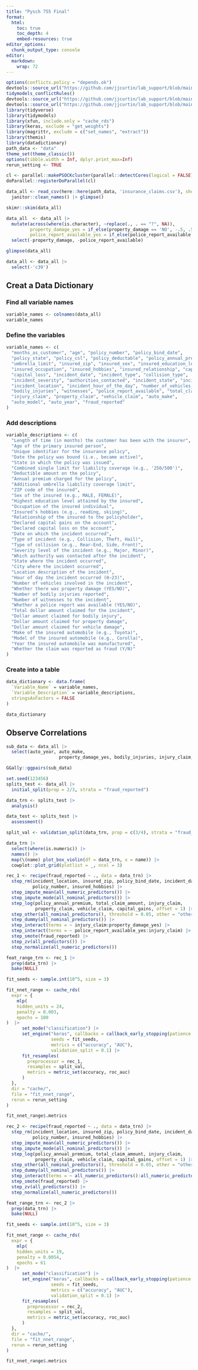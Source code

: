 ```yaml
---
title: "Pysch 755 Final"
format: 
  html:
    toc: true 
    toc_depth: 4
    embed-resources: true
editor_options: 
  chunk_output_type: console
editor: 
  markdown: 
    wrap: 72
---
```


```r
options(conflicts.policy = "depends.ok")
devtools::source_url("https://github.com/jjcurtin/lab_support/blob/main/fun_ml.R?raw=true")
tidymodels_conflictRules()
devtools::source_url("https://github.com/jjcurtin/lab_support/blob/main/fun_plots.R?raw=true")
devtools::source_url("https://github.com/jjcurtin/lab_support/blob/main/fun_eda.R?raw=true")
library(tidyverse) 
library(tidymodels)
library(xfun, include.only = "cache_rds")
library(keras, exclude = "get_weights")
library(magrittr, exclude = c("set_names", "extract"))
library(themis)
library(datadictionary)
path_data <- "data"
theme_set(theme_classic())
options(tibble.width = Inf, dplyr.print_max=Inf)
rerun_setting <- TRUE

cl <- parallel::makePSOCKcluster(parallel::detectCores(logical = FALSE))
doParallel::registerDoParallel(cl)
```

```r
data_all <- read_csv(here::here(path_data, 'insurance_claims.csv'), show_col_types = FALSE) |> 
  janitor::clean_names() |> glimpse()
```

```r
skimr::skim(data_all)
```

```r
data_all  <- data_all |>
  mutate(across(where(is.character), ~replace(., . == "?", NA)),
         property_damage_yes = if_else(property_damage == 'NO', -.5, .5),
         police_report_available_yes = if_else(police_report_available == 'NO', -.5, .5)) |> 
  select(-property_damage, -police_report_available)

glimpse(data_all)
```


```r
data_all <- data_all |> 
  select(-'c39')
```


## Creat a Data Dictionary
### Find all variable names
```r
variable_names <- colnames(data_all)
variable_names
```

### Define the variables
```r
variable_names <- c(
  "months_as_customer", "age", "policy_number", "policy_bind_date",
  "policy_state", "policy_csl", "policy_deductable", "policy_annual_premium",
  "umbrella_limit", "insured_zip", "insured_sex", "insured_education_level",
  "insured_occupation", "insured_hobbies", "insured_relationship", "capital_gains",
  "capital_loss", "incident_date", "incident_type", "collision_type",
  "incident_severity", "authorities_contacted", "incident_state", "incident_city",
  "incident_location", "incident_hour_of_the_day", "number_of_vehicles_involved", "property_damage",
  "bodily_injuries", "witnesses", "police_report_available", "total_claim_amount",
  "injury_claim", "property_claim", "vehicle_claim", "auto_make",
  "auto_model", "auto_year", "fraud_reported"
)
```

### Add descriptions
```r
variable_descriptions <- c(
  "Length of time (in months) the customer has been with the insurer",
  "Age of the primary insured person",
  "Unique identifier for the insurance policy",
  "Date the policy was bound (i.e., became active)",
  "State in which the policy was issued",
  "Combined single limit for liability coverage (e.g., '250/500')",
  "Deductible amount on the policy",
  "Annual premium charged for the policy",
  "Additional umbrella liability coverage limit",
  "ZIP code of the insured",
  "Sex of the insured (e.g., MALE, FEMALE)",
  "Highest education level attained by the insured",
  "Occupation of the insured individual",
  "Insured’s hobbies (e.g., reading, skiing)",
  "Relationship of the insured to the policyholder",
  "Declared capital gains on the account",
  "Declared capital loss on the account",
  "Date on which the incident occurred",
  "Type of incident (e.g., Collision, Theft, Hail)",
  "Type of collision (e.g., Rear-End, Side, Front)",
  "Severity level of the incident (e.g., Major, Minor)",
  "Which authority was contacted after the incident",
  "State where the incident occurred",
  "City where the incident occurred",
  "Location description of the incident",
  "Hour of day the incident occurred (0–23)",
  "Number of vehicles involved in the incident",
  "Whether there was property damage (YES/NO)",
  "Number of bodily injuries reported",
  "Number of witnesses to the incident",
  "Whether a police report was available (YES/NO)",
  "Total dollar amount claimed for the incident",
  "Dollar amount claimed for bodily injury",
  "Dollar amount claimed for property damage",
  "Dollar amount claimed for vehicle damage",
  "Make of the insured automobile (e.g., Toyota)",
  "Model of the insured automobile (e.g., Corolla)",
  "Year the insured automobile was manufactured",
  "Whether the claim was reported as fraud (Y/N)"
)
```

### Create into a table
```r
data_dictionary <- data.frame(
  `Variable_Name` = variable_names,
  `Variable_Description` = variable_descriptions,
  stringsAsFactors = FALSE
)

data_dictionary
```

## Observe Correlations
```r
sub_data <- data_all |> 
  select(auto_year, auto_make, 
                    property_damage_yes, bodily_injuries, injury_claim, witnesses, fraud_reported)

GGally::ggpairs(sub_data)
```


```r
set.seed(123456)
splits_test <- data_all |> 
  initial_split(prop = 2/3, strata = "fraud_reported")

data_trn <- splits_test |> 
  analysis()

data_test <- splits_test |> 
  assessment()

split_val <- validation_split(data_trn, prop = c(3/4), strata = "fraud_reported")
```

```r
data_trn |>
  select(where(is.numeric)) |> 
  names() |> 
  map(\(name) plot_box_violin(df = data_trn, x = name)) |> 
  cowplot::plot_grid(plotlist = _, ncol = 3)
```

```r
rec_1 <- recipe(fraud_reported ~ ., data = data_trn) |>
  step_rm(incident_location, insured_zip, policy_bind_date, incident_date,
          policy_number, insured_hobbies) |>
  step_impute_mean(all_numeric_predictors()) |>
  step_impute_mode(all_nominal_predictors()) |>
  step_log(policy_annual_premium, total_claim_amount, injury_claim,
           property_claim, vehicle_claim, capital_gains, offset = 1) |> 
  step_other(all_nominal_predictors(), threshold = 0.05, other = "other") |>
  step_dummy(all_nominal_predictors()) |>
  step_interact(terms = ~ injury_claim:property_damage_yes) |>
  step_interact(terms = ~ police_report_available_yes:injury_claim) |> 
  step_smote(fraud_reported) |>
  step_zv(all_predictors()) |>
  step_normalize(all_numeric_predictors())

feat_range_trn <- rec_1 |> 
  prep(data_trn) |> 
  bake(NULL)

```


```r
fit_seeds <- sample.int(10^5, size = 3)

fit_nnet_range <- cache_rds(
  expr = {
    mlp(
    hidden_units = 24,
    penalty = 0.003,
    epochs = 100
)  |> 
      set_mode("classification") |> 
      set_engine("keras", callbacks = callback_early_stopping(patience = 10),
                 seeds = fit_seeds, 
                 metrics = c("accuracy", "AUC"),
                 validation_split = 0.1) |> 
      fit_resamples(
        preprocessor = rec_1,         
        resamples = split_val,        
        metrics = metric_set(accuracy, roc_auc)
      )
  }, 
  dir = "cache/",
  file = "fit_nnet_range",
  rerun = rerun_setting
)

fit_nnet_range$.metrics
```


```r

rec_2 <- recipe(fraud_reported ~ ., data = data_trn) |>
  step_rm(incident_location, insured_zip, policy_bind_date, incident_date,
          policy_number, insured_hobbies) |>
  step_impute_mean(all_numeric_predictors()) |>
  step_impute_mode(all_nominal_predictors()) |>
  step_log(policy_annual_premium, total_claim_amount, injury_claim,
           property_claim, vehicle_claim, capital_gains, offset = 1) |> 
  step_other(all_nominal_predictors(), threshold = 0.05, other = "other") |>
  step_dummy(all_nominal_predictors()) |>
  step_interact(terms = ~ all_numeric_predictors():all_numeric_predictors()) |>
  step_smote(fraud_reported) |>
  step_zv(all_predictors()) |>
  step_normalize(all_numeric_predictors())

feat_range_trn <- rec_2 |> 
  prep(data_trn) |> 
  bake(NULL)
```

```r
fit_seeds <- sample.int(10^5, size = 3)

fit_nnet_range <- cache_rds(
  expr = {
    mlp(
    hidden_units = 19,
    penalty = 0.0054,
    epochs = 61
)  |> 
      set_mode("classification") |> 
      set_engine("keras", callbacks = callback_early_stopping(patience = 10),
                 seeds = fit_seeds, 
                 metrics = c("accuracy", "AUC"),
                 validation_split = 0.1) |> 
      fit_resamples(
        preprocessor = rec_2,         
        resamples = split_val,        
        metrics = metric_set(accuracy, roc_auc)
      )
  }, 
  dir = "cache/",
  file = "fit_nnet_range",
  rerun = rerun_setting
)

fit_nnet_range$.metrics
```




